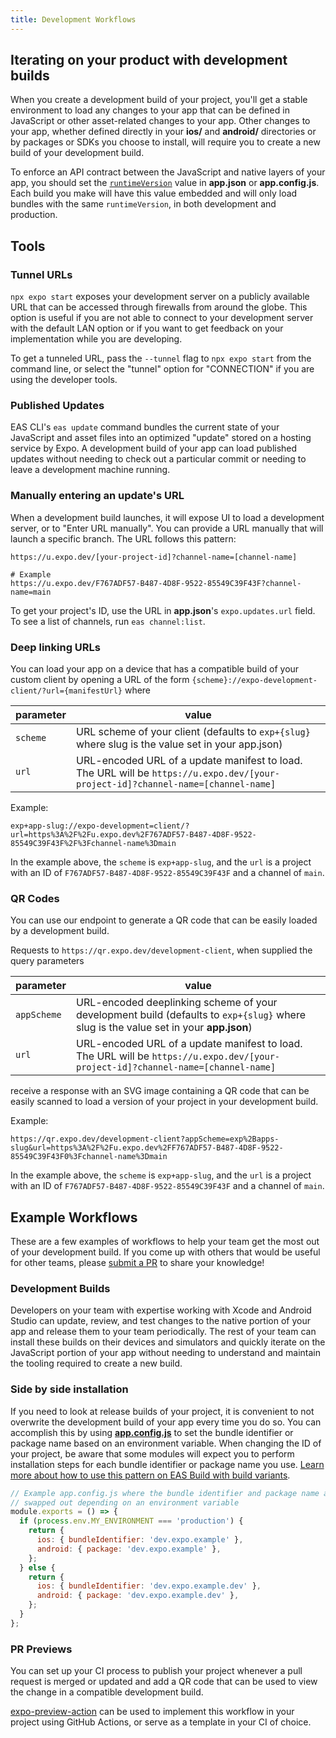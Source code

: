 ```yaml
---
title: Development Workflows
---
```


## Iterating on your product with development builds

When you create a development build of your project, you'll get a stable environment to load any changes to your app that can be defined in JavaScript or other asset-related changes to your app. Other changes to your app, whether defined directly in your **ios/** and **android/** directories or by packages or SDKs you choose to install, will require you to create a new build of your development build.

To enforce an API contract between the JavaScript and native layers of your app, you should set the [`runtimeVersion`](../distribution/runtime-versions.mdx) value in **app.json** or **app.config.js**. Each build you make will have this value embedded and will only load bundles with the same `runtimeVersion`, in both development and production.

## Tools

### Tunnel URLs

`npx expo start` exposes your development server on a publicly available URL that can be accessed through firewalls from around the globe. This option is useful if you are not able to connect to your development server with the default LAN option or if you want to get feedback on your implementation while you are developing.

To get a tunneled URL, pass the `--tunnel` flag to `npx expo start` from the command line, or select the "tunnel" option for "CONNECTION" if you are using the developer tools.

### Published Updates

EAS CLI's `eas update` command bundles the current state of your JavaScript and asset files into an optimized "update" stored on a hosting service by Expo. A development build of your app can load published updates without needing to check out a particular commit or needing to leave a development machine running.

### Manually entering an update's URL

When a development build launches, it will expose UI to load a development server, or to "Enter URL manually". You can provide a URL manually that will launch a specific branch. The URL follows this pattern:

```
https://u.expo.dev/[your-project-id]?channel-name=[channel-name]

# Example
https://u.expo.dev/F767ADF57-B487-4D8F-9522-85549C39F43F?channel-name=main
```

To get your project's ID, use the URL in **app.json**'s `expo.updates.url` field. To see a list of channels, run `eas channel:list`.

### Deep linking URLs

You can load your app on a device that has a compatible build of your custom client by opening a URL of the form `{scheme}://expo-development-client/?url={manifestUrl}` where

| parameter | value                                                                                                                            |
| --------- | -------------------------------------------------------------------------------------------------------------------------------- |
| `scheme`  | URL scheme of your client (defaults to `exp+{slug}` where slug is the value set in your app.json)                                |
| `url`     | URL-encoded URL of a update manifest to load. The URL will be `https://u.expo.dev/[your-project-id]?channel-name=[channel-name]` |

Example:

```
exp+app-slug://expo-development=client/?url=https%3A%2F%2Fu.expo.dev%2F767ADF57-B487-4D8F-9522-85549C39F43F%2F%3Fchannel-name%3Dmain
```

In the example above, the `scheme` is `exp+app-slug`, and the `url` is a project with an ID of `F767ADF57-B487-4D8F-9522-85549C39F43F` and a channel of `main`.

### QR Codes

You can use our endpoint to generate a QR code that can be easily loaded by a development build.

Requests to `https://qr.expo.dev/development-client`, when supplied the query parameters

| parameter   | value                                                                                                                                |
| ----------- | ------------------------------------------------------------------------------------------------------------------------------------ |
| `appScheme` | URL-encoded deeplinking scheme of your development build (defaults to `exp+{slug}` where slug is the value set in your **app.json**) |
| `url`       | URL-encoded URL of a update manifest to load. The URL will be `https://u.expo.dev/[your-project-id]?channel-name=[channel-name]`     |

receive a response with an SVG image containing a QR code that can be easily scanned to load a version of your project in your development build.

Example:

```
https://qr.expo.dev/development-client?appScheme=exp%2Bapps-slug&url=https%3A%2F%2Fu.expo.dev%2FF767ADF57-B487-4D8F-9522-85549C39F43F0%3Fchannel-name%3Dmain
```

In the example above, the `scheme` is `exp+app-slug`, and the `url` is a project with an ID of `F767ADF57-B487-4D8F-9522-85549C39F43F` and a channel of `main`.

## Example Workflows

These are a few examples of workflows to help your team get the most out of your development build. If you come up with others that would be useful for other teams, please [submit a PR](https://github.com/expo/expo/tree/main/CONTRIBUTING.md#-updating-documentation) to share your knowledge!

### Development Builds

Developers on your team with expertise working with Xcode and Android Studio can update, review, and test changes to the native portion of your app and release them to your team periodically. The rest of your team can install these builds on their devices and simulators and quickly iterate on the JavaScript portion of your app without needing to understand and maintain the tooling required to create a new build.

### Side by side installation

If you need to look at release builds of your project, it is convenient to not overwrite the development build of your app every time you do so. You can accomplish this by using [**app.config.js**](../workflow/configuration.mdx) to set the bundle identifier or package name based on an environment variable. When changing the ID of your project, be aware that some modules will expect you to perform installation steps for each bundle identifier or package name you use. [Learn more about how to use this pattern on EAS Build with build variants](/build-reference/variants.mdx).

```js
// Example app.config.js where the bundle identifier and package name are
// swapped out depending on an environment variable
module.exports = () => {
  if (process.env.MY_ENVIRONMENT === 'production') {
    return {
      ios: { bundleIdentifier: 'dev.expo.example' },
      android: { package: 'dev.expo.example' },
    };
  } else {
    return {
      ios: { bundleIdentifier: 'dev.expo.example.dev' },
      android: { package: 'dev.expo.example.dev' },
    };
  }
};
```

### PR Previews

You can set up your CI process to publish your project whenever a pull request is merged or updated and add a QR code that can be used to view the change in a compatible development build.

[expo-preview-action](https://github.com/expo/expo-preview-action) can be used to implement this workflow in your project using GitHub Actions, or serve as a template in your CI of choice.
